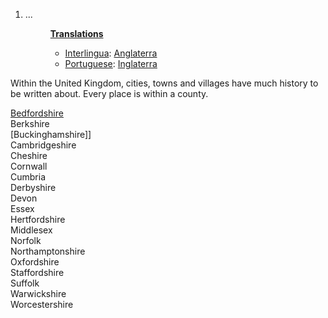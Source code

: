 #...
#:'''[[Translation]]s'''
#:*[[Interlingua]]: [[Anglaterra]]
#:*[[Portuguese]]: [[Inglaterra]]

Within the United Kingdom, cities, towns and villages have much history to be written about. Every place is within a county.

[[Bedfordshire]]
<br>
Berkshire
<br>
[Buckinghamshire]]
<br>
Cambridgeshire
<br>
Cheshire
<br>
Cornwall
<br>
Cumbria
<br>
Derbyshire
<br>
Devon
<br>
Essex
<br>
Hertfordshire
<br>
Middlesex
<br>
Norfolk
<br>
Northamptonshire
<br>
Oxfordshire
<br>
Staffordshire
<br>
Suffolk
<br>
Warwickshire
<br>
Worcestershire